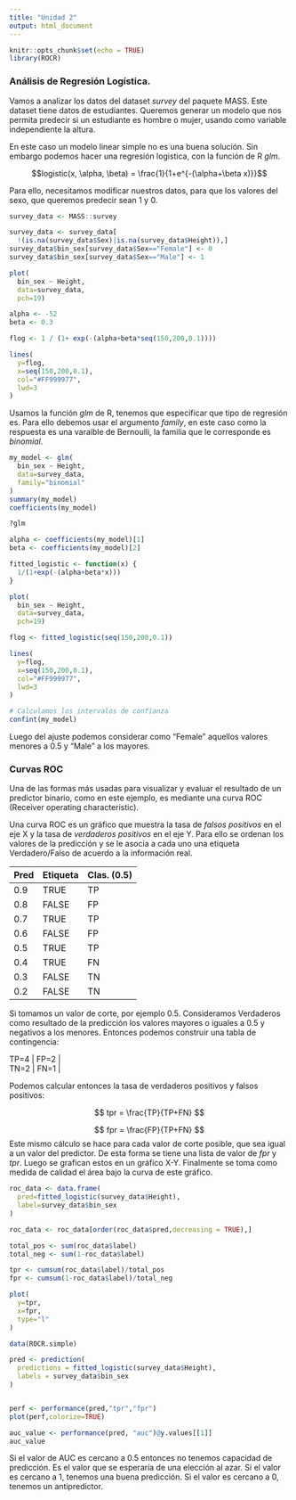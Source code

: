 ```yaml
---
title: "Unidad 2"
output: html_document
---
```


```r
knitr::opts_chunk$set(echo = TRUE)
library(ROCR)
```

### Análisis de Regresión Logística.

Vamos a analizar los datos del dataset *survey* del paquete MASS. Este dataset tiene datos de estudiantes.
Queremos generar un modelo que nos permita predecir si un
estudiante es hombre o mujer, usando como variable independiente la altura.

En este caso un modelo linear simple no es una buena solución. Sin embargo podemos hacer una regresión logistica, con la función de R *glm*.

$$logistic(x, \alpha, \beta) = \frac{1}{1+e^{-(\alpha+\beta x)}}$$

Para ello, necesitamos modificar nuestros datos, para que los valores del sexo,
que queremos predecir sean 1 y 0.

```r
survey_data <- MASS::survey

survey_data <- survey_data[
  !(is.na(survey_data$Sex)|is.na(survey_data$Height)),]
survey_data$bin_sex[survey_data$Sex=="Female"] <- 0
survey_data$bin_sex[survey_data$Sex=="Male"] <- 1

plot(
  bin_sex ~ Height,
  data=survey_data,
  pch=19)

alpha <- -52
beta <- 0.3

flog <- 1 / (1+ exp(-(alpha+beta*seq(150,200,0.1))))

lines(
  y=flog,
  x=seq(150,200,0.1),
  col="#FF999977",
  lwd=3
)
```

Usamos la función *glm* de R, tenemos que especificar que tipo de regresión es.
Para ello debemos usar el argumento *family*, en este caso como la respuesta es una varaible de Bernoulli, la familia que le corresponde es *binomial*.


```r
my_model <- glm(
  bin_sex ~ Height,
  data=survey_data,
  family="binomial"
)
summary(my_model)
coefficients(my_model)

?glm
```


```r
alpha <- coefficients(my_model)[1]
beta <- coefficients(my_model)[2]

fitted_logistic <- function(x) {
  1/(1+exp(-(alpha+beta*x)))
}

plot(
  bin_sex ~ Height,
  data=survey_data,
  pch=19)

flog <- fitted_logistic(seq(150,200,0.1))

lines(
  y=flog,
  x=seq(150,200,0.1),
  col="#FF999977",
  lwd=3
)

# Calculamos los intervalos de confianza
confint(my_model)
```


Luego del ajuste podemos considerar como "Female" aquellos valores menores a 0.5 y "Male" a los mayores.

### Curvas ROC

Una de las formas más usadas para visualizar y evaluar el resultado de un 
predictor binario, como en este ejemplo, es mediante una curva ROC (Receiver operating characteristic).

Una curva ROC es un gráfico que muestra la tasa de *falsos positivos* en el eje X y la tasa de *verdaderos positivos* en el eje Y. Para ello se ordenan los valores de la predicción y se le asocia a cada uno una etiqueta Verdadero/Falso de acuerdo a la información real. 

| Pred | Etiqueta | Clas. (0.5) |
| --   | --       | --          |
| 0.9  | TRUE     | TP          |
| 0.8  | FALSE    | FP          |
| 0.7  | TRUE     | TP          |
| 0.6  | FALSE    | FP          |
| 0.5  | TRUE     | TP          |
| 0.4  | TRUE     | FN          |
| 0.3  | FALSE    | TN          |
| 0.2  | FALSE    | TN          |


Si tomamos un valor de corte, por ejemplo 0.5. Consideramos Verdaderos como resultado de la predicción los valores mayores o iguales a 0.5 y negativos 
a los menores. Entonces podemos construir una tabla de contingencia:


| TP=4 | FP=2 |
| TN=2 | FN=1 |

Podemos calcular entonces la tasa de verdaderos positivos y falsos positivos: 

$$
tpr = \frac{TP}{TP+FN}
$$

$$
fpr = \frac{FP}{TP+FN}
$$
Este mismo cálculo se hace para cada valor de corte posible, que sea igual a un valor del predictor. De esta forma se tiene una lista de valor de *fpr* y *tpr*. Luego se grafican estos en un gráfico X-Y. Finalmente se toma como medida de calidad el área bajo la curva de este gráfico.

```r
roc_data <- data.frame(
  pred=fitted_logistic(survey_data$Height),
  label=survey_data$bin_sex
)

roc_data <- roc_data[order(roc_data$pred,decreasing = TRUE),]

total_pos <- sum(roc_data$label)
total_neg <- sum(1-roc_data$label)

tpr <- cumsum(roc_data$label)/total_pos
fpr <- cumsum(1-roc_data$label)/total_neg

plot(
  y=tpr,
  x=fpr,
  type="l"
)
```


```r
data(ROCR.simple)

pred <- prediction(
  predictions = fitted_logistic(survey_data$Height),
  labels = survey_data$bin_sex
)


perf <- performance(pred,"tpr","fpr")
plot(perf,colorize=TRUE)

auc_value <- performance(pred, "auc")@y.values[[1]]
auc_value

```
Si el valor de AUC es cercano a 0.5 entonces no tenemos capacidad de predicción. Es el valor que se esperaría de una elección al azar.
Si el valor es cercano a 1, tenemos una buena predicción. Si el valor es cercano a 0, tenemos un antipredictor.

